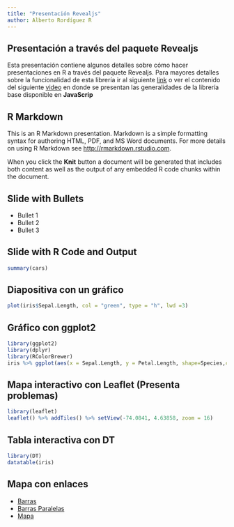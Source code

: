 ```yaml
---
title: "Presentación Revealjs"
author: Alberto Rordíguez R
---
```

## Presentación a través del paquete Revealjs

Esta presentación contiene algunos detalles sobre cómo hacer presentaciones en R a través del paquete Revealjs. Para mayores detalles sobre la funcionalidad de esta librería ir al siguiente [link](https://github.com/rstudio/revealjs) o ver el contenido del siguiente [video](https://www.youtube.com/watch?v=Ef3JnV80hAE&feature=youtu.be) en donde se presentan las generalidades de la librería base disponible en **JavaScrip**

## R Markdown

This is an R Markdown presentation. Markdown is a simple formatting syntax for authoring HTML, PDF, and MS Word documents. For more details on using R Markdown see <http://rmarkdown.rstudio.com>.

When you click the **Knit** button a document will be generated that includes both content as well as the output of any embedded R code chunks within the document.

## Slide with Bullets

- Bullet 1
- Bullet 2
- Bullet 3

## Slide with R Code and Output

```r
summary(cars)
```

## Diapositiva con un gráfico

```r
plot(iris$Sepal.Length, col = "green", type = "h", lwd =3)
```

## Gráfico con ggplot2

```r
library(ggplot2)
library(dplyr)
library(RColorBrewer)
iris %>% ggplot(aes(x = Sepal.Length, y = Petal.Length, shape=Species,col=Species))+geom_point(size=4)+scale_colour_brewer(palette = "Dark2")

```

## Mapa interactivo con Leaflet (Presenta problemas)

```r
library(leaflet)
leaflet() %>% addTiles() %>% setView(-74.0841, 4.63858, zoom = 16)
```

## Tabla interactiva con DT

```r
library(DT)
datatable(iris)
```


## Mapa con enlaces 

* [Barras](https://alberto1976.github.io/Prueba_html/Salidas/J1_G2_I1_ESTRATO_F5.html)
* [Barras Paralelas](https://alberto1976.github.io/Prueba_html/Salidas/J1_G2_I1_PEAMA_F5.html)
* [Mapa](https://estadisticaun.github.io/Graficos/Mapas/J1_G2_I1RESI_%20COL21_F15.html)
